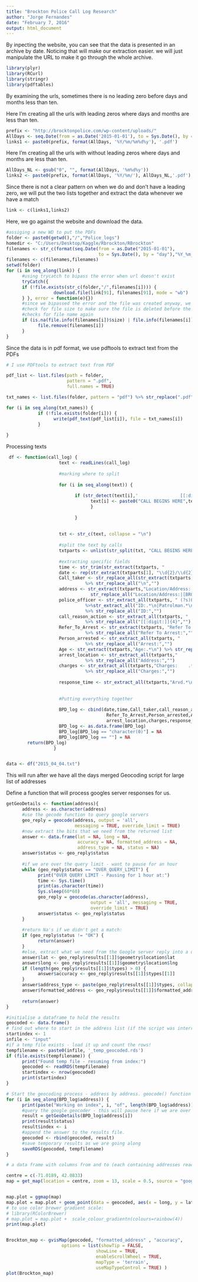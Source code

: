 ```yaml
---
title: "Brockton Police Call Log Research"
author: "Jorge Fernandes"
date: "February 7, 2016"
output: html_document
---
```



By inpecting the  website, you can see that the data is presented in an archive by date. Noticing that will make our extraction easier. we will just manipulate the URL to make it go through the whole archive.
```r

library(plyr)
library(RCurl)
library(stringr)
library(pdftables)

```


By examining the urls, sometimes there is no leading zero before days and months less than ten.  

Here I'm creating all the urls with leading zeros where days and months are less than ten.

```r

prefix <- "http://brocktonpolice.com/wp-content/uploads/"
AllDays <- seq.Date(from = as.Date('2015-01-01'), to = Sys.Date(), by = "day")
links1 <- paste0(prefix, format(AllDays, '%Y/%m/%m%d%y'), '.pdf')

```

Here I'm creating all the urls with without leading zeros where days and months are less than ten.

```r

AllDays_NL <- gsub("0", "", format(AllDays, '%m%d%y'))
links2 <- paste0(prefix, format(AllDays, '%Y/%m/'), AllDays_NL,'.pdf')

```

Since there is not a clear pattern on when we do and don't have a leading zero, we will put the two lists together and extract the data whenever we have a match
```r

link <- c(links1,links2)

```

Here, we go against the website and download the data.

```r
#assiging a new WD to put the PDFs
folder <- paste0(getwd(),"/","Police_logs")
homedir <- "C:/Users/Desktop/Kaggle/Rbrockton/RBrockton"
filenames <- str_c(format(seq.Date(from = as.Date("2015-01-01"), 
                                   to = Sys.Date(), by = "day"),"%Y_%m_%d"),".pdf")
filenames <- c(filenames,filenames)
setwd(folder)
for (i in seq_along(link)) {
      #using trycatch to bipass the error when url doesn't exist
      tryCatch({
      if (!file.exists(str_c(folder,"/",filenames[i]))) { 
                  download.file(link[91], filenames[91], mode = "wb")
      } }, error = function(e){})
      #since we bipassed the error and the file was created anyway, we go in and  
      #check for file size to make sure the file is deleted before the loop checks
      #checks for file name again
      if (is.na(file.info(filenames[i])$size) | file.info(filenames[i])$size == 0) {
            file.remove(filenames[i])
      }
}

```

Since the data is in pdf format, we use pdftools to extract text from the PDFs

```r
# I use PDFtools to extract text from PDF

pdf_list <- list.files(path = folder,
                       pattern = ".pdf",
                       full.names = TRUE)

txt_names <- list.files(folder, pattern = "pdf") %>% str_replace(".pdf",".txt")

for (i in seq_along(txt_names)) {
            if (!file.exists(folder[i])) { 
                  write(pdf_text(pdf_list[i]), file = txt_names[i])
            }
           
}

```

Processing texts

```r
 df <- function(call_log) {
                    text <- readLines(call_log)
  
                    #marking where to split
  
                    for (i in seq_along(text)) { 
        
                          if (str_detect(text[i],'                [[:digit:]]{4}')) { 
                                text[i] <- paste0("CALL BEGINS HERE",text[i] )
                                }
  
                          }
  
  
                    txt <- str_c(text, collapse = "\n")
  
                    #split the text by calls
                    txtparts <- unlist(str_split(txt, "CALL BEGINS HERE"))
  
                    #extracting specific fields
                    time <- str_trim(str_extract(txtparts, "                [[:digit:]]{4}"))
                    date <- rep(str_extract(txtparts[1], "\\d{2}/\\d{2}/\\d{4}"),length(time))
                    Call_taker <- str_replace_all(str_extract(txtparts, "Call Taker:.*\n"),"Call Taker:","" ) 
                              %>% str_replace_all("\n","")
                    address <- str_extract(txtparts,"Location/Address:.*\n") %>% 
                                str_replace_all("Location/Address:|[BRO.*]","")
                    police_officer <- str_extract_all(txtparts, " (?s)Location\\/Address:[^\n]*\\R(.*)") 
                              %>%str_extract_all("ID:.*\n|Patrolman.*\n") 
                              %>% str_replace_all("ID:","")
                    call_reason_action <- str_extract_all(txtparts, "                [[:digit:]]{4}.*\n")
                              %>% str_replace_all("[[:digit:]]{4}","")
                    Refer_To_Arrest <- str_extract(txtparts, "Refer To Arrest:.*\n") 
                              %>% str_replace_all("Refer To Arrest:","")
                    Person_arrested <- str_extract_all(txtparts, "            Arrest:    .*\n") 
                              %>% str_replace_all("Arrest:","")
                    Age <- str_extract(txtparts,"Age:.*\n") %>% str_replace_all("Age:","")
                    arrest_location <- str_extract_all(txtparts,"           Address:    .*\n") 
                              %>% str_replace_all("Address:","")
                    charges <- str_extract_all(txtparts,"Charges:    .*\n") 
                              %>% str_replace_all("Charges:","")
                    
                    response_time <- str_extract_all(txtparts,"Arvd.*\n")
  
  
                    #Putting everything together
  
                    BPD_log <- cbind(date,time,Call_taker,call_reason_action,address, police_officer,
                                      Refer_To_Arrest,Person_arrested,Age,
                                      arrest_location,charges,response_time)
                    BPD_log <- as.data.frame(BPD_log)
                    BPD_log[BPD_log == "character(0)"] = NA 
                    BPD_log[BPD_log == ""] = NA 
        return(BPD_log)
                  }


data <- df("2015_04_04.txt")
```
This will run after we have all the days merged
Geocoding script for large list of addresses   

Define a function that will process googles server responses for us.

```r
getGeoDetails <- function(address){
      address <- as.character(address)
      #use the gecode function to query google servers
      geo_reply = geocode(address, output = 'all', 
                          messaging = TRUE, override_limit = TRUE)
      #now extract the bits that we need from the returned list
      answer <- data.frame(lat = NA, long = NA, 
                           accuracy = NA, formatted_address = NA, 
                           address_type = NA, status = NA)
      answer$status <- geo_reply$status
      
      #if we are over the query limit - want to pause for an hour
      while (geo_reply$status == "OVER_QUERY_LIMIT") {
            print("OVER QUERY LIMIT - Pausing for 1 hour at:") 
            time <- Sys.time()
            print(as.character(time))
            Sys.sleep(60*60)
            geo_reply = geocode(as.character(address), 
                                output = 'all', messaging = TRUE, 
                                override_limit = TRUE)
            answer$status <- geo_reply$status
      }
      
      #return Na's if we didn't get a match:
      if (geo_reply$status != "OK") {
            return(answer)
      }   
      #else, extract what we need from the Google server reply into a dataframe:
      answer$lat <- geo_reply$results[[1]]$geometry$location$lat
      answer$long <- geo_reply$results[[1]]$geometry$location$lng   
      if (length(geo_reply$results[[1]]$types) > 0) {
            answer$accuracy <- geo_reply$results[[1]]$types[[1]]
      }
      answer$address_type <- paste(geo_reply$results[[1]]$types, collapse = ',')
      answer$formatted_address <- geo_reply$results[[1]]$formatted_address
      
      return(answer)
}

#initialise a dataframe to hold the results
geocoded <- data.frame()
# find out where to start in the address list (if the script was interrupted before):
startindex <- 1
infile <- "input"
#if a temp file exists - load it up and count the rows!
tempfilename <- paste0(infile, '_temp_geocoded.rds')
if (file.exists(tempfilename)) {
      print("Found temp file - resuming from index:")
      geocoded <- readRDS(tempfilename)
      startindex <- nrow(geocoded)
      print(startindex)
}

# Start the geocoding process - address by address. geocode() function takes care of query speed limit.
for (i in seq_along(BPD_log$address)) {
      print(paste("Working on index", i, "of", length(BPD_log$address)))
      #query the google geocoder - this will pause here if we are over the limit.
      result = getGeoDetails(BPD_log$address[i]) 
      print(result$status)     
      result$index <- i
      #append the answer to the results file.
      geocoded <- rbind(geocoded, result)
      #save temporary results as we are going along
      saveRDS(geocoded, tempfilename)
}

# a data frame with columns from and to (each containing addresses readable for Google Maps)

centre = c(-71.0189, 42.0833)
map = get_map(location = centre, zoom = 13, scale = 0.5, source = "google", maptype = "roadmap")


map.plot = ggmap(map)
map.plot = map.plot + geom_point(data = geocoded, aes(x = long, y = lat, colour = 'black'), size = 1)
# to use color brewer gradient scale:
# library(RColorBrewer)
# map.plot = map.plot +  scale_colour_gradientn(colours=rainbow(4))
print(map.plot)


Brockton_map <- gvisMap(geocoded, "formatted_address" , "accuracy", 
                     options = list(showTip = FALSE, 
                                  showLine = TRUE, 
                                  enableScrollWheel = TRUE,
                                  mapType = 'terrain', 
                                  useMapTypeControl = TRUE) )
plot(Brockton_map)

```



